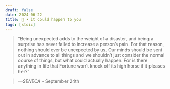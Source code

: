 ```yaml
---
draft: false 
date: 2024-06-22
title: 🗿 • it could happen to you
tags: [stoic]
---
```


>  “Being unexpected adds to the weight of a disaster, and being a surprise has never failed to increase a person’s pain. For that reason, nothing should ever be unexpected by us. Our minds should be sent out in advance to all things and we shouldn’t just consider the normal course of things, but what could actually happen. For is there anything in life that Fortune won’t knock off its high horse if it pleases her?”

> *—SENECA* - September 24th